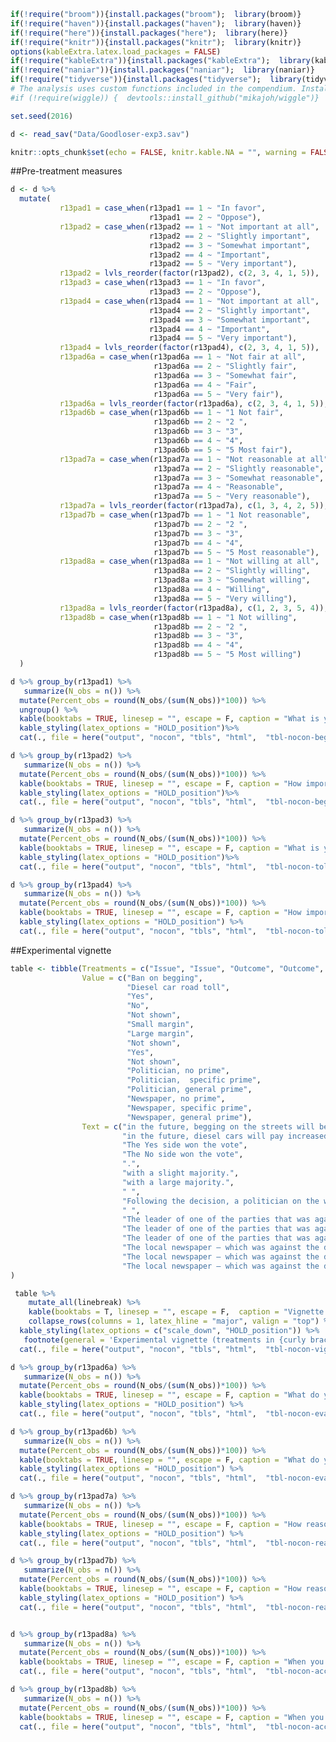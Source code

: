 
```r
if(!require("broom")){install.packages("broom");  library(broom)}
if(!require("haven")){install.packages("haven");  library(haven)}
if(!require("here")){install.packages("here");  library(here)}
if(!require("knitr")){install.packages("knitr");  library(knitr)}
options(kableExtra.latex.load_packages = FALSE) 
if(!require("kableExtra")){install.packages("kableExtra");  library(kableExtra)}
if(!require("naniar")){install.packages("naniar");  library(naniar)}
if(!require("tidyverse")){install.packages("tidyverse");  library(tidyverse)}
# The analysis uses custom functions included in the compendium. Install the included pkg with `devtools::install()` or just install from github with:
#if (!require(wiggle)) {  devtools::install_github("mikajoh/wiggle")}

set.seed(2016)

d <- read_sav("Data/Goodloser-exp3.sav")

knitr::opts_chunk$set(echo = FALSE, knitr.kable.NA = "", warning = FALSE, message = FALSE)
```

##Pre-treatment measures

```r
d <- d %>% 
  mutate(
           r13pad1 = case_when(r13pad1 == 1 ~ "In favor",
                               r13pad1 == 2 ~ "Oppose"),
           r13pad2 = case_when(r13pad2 == 1 ~ "Not important at all",
                               r13pad2 == 2 ~ "Slightly important",
                               r13pad2 == 3 ~ "Somewhat important",
                               r13pad2 == 4 ~ "Important",
                               r13pad2 == 5 ~ "Very important"),
           r13pad2 = lvls_reorder(factor(r13pad2), c(2, 3, 4, 1, 5)),
           r13pad3 = case_when(r13pad3 == 1 ~ "In favor",
                               r13pad3 == 2 ~ "Oppose"),
           r13pad4 = case_when(r13pad4 == 1 ~ "Not important at all",
                               r13pad4 == 2 ~ "Slightly important",
                               r13pad4 == 3 ~ "Somewhat important",
                               r13pad4 == 4 ~ "Important",
                               r13pad4 == 5 ~ "Very important"),
           r13pad4 = lvls_reorder(factor(r13pad4), c(2, 3, 4, 1, 5)),
           r13pad6a = case_when(r13pad6a == 1 ~ "Not fair at all",
                                r13pad6a == 2 ~ "Slightly fair",
                                r13pad6a == 3 ~ "Somewhat fair",
                                r13pad6a == 4 ~ "Fair",
                                r13pad6a == 5 ~ "Very fair"),
           r13pad6a = lvls_reorder(factor(r13pad6a), c(2, 3, 4, 1, 5)),
           r13pad6b = case_when(r13pad6b == 1 ~ "1 Not fair",
                                r13pad6b == 2 ~ "2 ",
                                r13pad6b == 3 ~ "3",
                                r13pad6b == 4 ~ "4",
                                r13pad6b == 5 ~ "5 Most fair"),
           r13pad7a = case_when(r13pad7a == 1 ~ "Not reasonable at all",
                                r13pad7a == 2 ~ "Slightly reasonable",
                                r13pad7a == 3 ~ "Somewhat reasonable",
                                r13pad7a == 4 ~ "Reasonable",
                                r13pad7a == 5 ~ "Very reasonable"),
           r13pad7a = lvls_reorder(factor(r13pad7a), c(1, 3, 4, 2, 5)),
           r13pad7b = case_when(r13pad7b == 1 ~ "1 Not reasonable",
                                r13pad7b == 2 ~ "2 ",
                                r13pad7b == 3 ~ "3",
                                r13pad7b == 4 ~ "4",
                                r13pad7b == 5 ~ "5 Most reasonable"),
           r13pad8a = case_when(r13pad8a == 1 ~ "Not willing at all",
                                r13pad8a == 2 ~ "Slightly willing",
                                r13pad8a == 3 ~ "Somewhat willing",
                                r13pad8a == 4 ~ "Willing",
                                r13pad8a == 5 ~ "Very willing"),
           r13pad8a = lvls_reorder(factor(r13pad8a), c(1, 2, 3, 5, 4)),
           r13pad8b = case_when(r13pad8b == 1 ~ "1 Not willing",
                                r13pad8b == 2 ~ "2 ",
                                r13pad8b == 3 ~ "3",
                                r13pad8b == 4 ~ "4",
                                r13pad8b == 5 ~ "5 Most willing")
  )

d %>% group_by(r13pad1) %>%
   summarize(N_obs = n()) %>% 
  mutate(Percent_obs = round(N_obs/(sum(N_obs))*100)) %>%
  ungroup() %>% 
  kable(booktabs = TRUE, linesep = "", escape = F, caption = "What is your opinion on a ban on begging in your municipality?", col.names = linebreak(c("Value", "N", "Percent"))) %>% 
  kable_styling(latex_options = "HOLD_position")%>% 
  cat(., file = here("output", "nocon", "tbls", "html",  "tbl-nocon-begging-preference.html"))

d %>% group_by(r13pad2) %>%
   summarize(N_obs = n()) %>% 
  mutate(Percent_obs = round(N_obs/(sum(N_obs))*100)) %>%
  kable(booktabs = TRUE, linesep = "", escape = F, caption = "How important is the issue of begging ban to you?", col.names = linebreak(c("Value", "N", "Percent"))) %>% 
  kable_styling(latex_options = "HOLD_position")%>% 
  cat(., file = here("output", "nocon", "tbls", "html",  "tbl-nocon-begging-importance.html"))

d %>% group_by(r13pad3) %>%
   summarize(N_obs = n()) %>% 
  mutate(Percent_obs = round(N_obs/(sum(N_obs))*100)) %>%
  kable(booktabs = TRUE, linesep = "", escape = F, caption = "What is your opinion on an increase in the tolls for diesel cars in your municipality?", col.names = linebreak(c("Value", "N", "Percent"))) %>% 
  kable_styling(latex_options = "HOLD_position")%>% 
  cat(., file = here("output", "nocon", "tbls", "html",  "tbl-nocon-toll-preference.html"))

d %>% group_by(r13pad4) %>%
   summarize(N_obs = n()) %>% 
  mutate(Percent_obs = round(N_obs/(sum(N_obs))*100)) %>%
  kable(booktabs = TRUE, linesep = "", escape = F, caption = "How important is the issue of increased tolls for diesel cars to you?", col.names = linebreak(c("Value", "N", "Percent"))) %>% 
  kable_styling(latex_options = "HOLD_position") %>% 
  cat(., file = here("output", "nocon", "tbls", "html",  "tbl-nocon-toll-preference.html"))

```
##Experimental vignette

```r
table <- tibble(Treatments = c("Issue", "Issue", "Outcome", "Outcome", "Winning margin", "Winning margin", "Winning margin", "Winner's gloating", "Winner's gloating", rep("Messenger and prime", 7)), 
                Value = c("Ban on begging", 
                          "Diesel car road toll",
                          "Yes",
                          "No",
                          "Not shown",
                          "Small margin",
                          "Large margin", 
                          "Not shown", 
                          "Yes", 
                          "Not shown", 
                          "Politician, no prime", 
                          "Politician,  specific prime",
                          "Politician, general prime", 
                          "Newspaper, no prime",
                          "Newspaper, specific prime", 
                          "Newspaper, general prime"), 
                Text = c("in the future, begging on the streets will be banned or permitted in the municipality. This is a controversial decision. Some residents are strong in favour of a ban (the “Yes” side), while other residents are strongly against a ban (the “No” side). Some",
                         "in the future, diesel cars will pay increased tolls. This is a controversial decision. Some residents are strongly in favour of such an increase (the side), while others are strongly against an increase (the “No” side). Some parties propose such an",
                         "The Yes side won the vote",
                         "The No side won the vote",
                         ".",
                         "with a slight majority.",
                         "with a large majority.",
                         " ",
                         "Following the decision, a politician on the winning side says that it was a good decision and that common sense prevailed.",
                         " ",
                         "The leader of one of the parties that was against the decision says that they are disappointed and that the decision was wrong.",
                         "The leader of one of the parties that was against the decision says that they are disappointed and that the decision was wrong,  but that it was a fair fight where both sides had the opportunity to argue in favour of their views.",
                         "The leader of one of the parties that was against the decision says that they are disappointed and that the decision was wrong,  but that is what living in a democracy is all about. Sometimes you win, sometimes you lose.",
                         "The local newspaper – which was against the decision – writes in an editorial that they are disappointed and that the decision was wrong.",
                         "The local newspaper – which was against the decision – writes in an editorial that they are disappointed and that the decision was wrong, but that it was a fair fight where both sides had the opportunity to argue in favour of their views.",
                         "The local newspaper – which was against the decision – writes in an editorial that they are disappointed and that the decision was wrong, but that is what living in a democracy is all about. Sometimes you win, sometimes you lose.")
)

 table %>% 
    mutate_all(linebreak) %>% 
    kable(booktabs = T, linesep = "", escape = F,  caption = "Vignette treatment dimensions and values", col.names = linebreak(c("Preference", "Treatment", "Text"))) %>% 
    collapse_rows(columns = 1, latex_hline = "major", valign = "top") %>% 
  kable_styling(latex_options = c("scale_down", "HOLD_position")) %>% 
   footnote(general = 'Experimental vignette (treatments in {curly brackets}): Below, we have described a hypothetical situation. Please read through the situation carefully and then answer the three questions that follow. Imagine that your municipality must decide on {Issue} The decision will be taken by the municipal council and follow the usual procedures. The proposal will initially be debated by the municipal council where all the members will have the opportunity to express their opinions and arguments regarding the issue. The debate will be public, and journalists will be in attendance to report on the debate. In the end, the politicians will vote on the issue. {Outcome} {[Winning margin} {Winner gloating} {Messenger and prime}') %>% 
  cat(., file = here("output", "nocon", "tbls", "html",  "tbl-nocon-vignette.html"))
```

```r

d %>% group_by(r13pad6a) %>%
   summarize(N_obs = n()) %>% 
  mutate(Percent_obs = round(N_obs/(sum(N_obs))*100)) %>%
  kable(booktabs = TRUE, linesep = "", escape = F, caption = "What do you think about the way the decision was made?", col.names = linebreak(c("Value", "N", "Percent"))) %>% 
  kable_styling(latex_options = "HOLD_position") %>% 
  cat(., file = here("output", "nocon", "tbls", "html",  "tbl-nocon-eval-dv1.html"))

d %>% group_by(r13pad6b) %>%
   summarize(N_obs = n()) %>% 
  mutate(Percent_obs = round(N_obs/(sum(N_obs))*100)) %>%
  kable(booktabs = TRUE, linesep = "", escape = F, caption = "What do you think about the way the decision was made?", col.names = linebreak(c("Value", "N", "Percent"))) %>% 
  kable_styling(latex_options = "HOLD_position") %>% 
  cat(., file = here("output", "nocon", "tbls", "html",  "tbl-nocon-eval-dv2.html"))

d %>% group_by(r13pad7a) %>%
   summarize(N_obs = n()) %>% 
  mutate(Percent_obs = round(N_obs/(sum(N_obs))*100)) %>%
  kable(booktabs = TRUE, linesep = "", escape = F, caption = "How reasonable do you think the decision was?", col.names = linebreak(c("Value", "N", "Percent"))) %>% 
  kable_styling(latex_options = "HOLD_position") %>% 
  cat(., file = here("output", "nocon", "tbls", "html",  "tbl-nocon-reasonable-dv1.html"))

d %>% group_by(r13pad7b) %>%
   summarize(N_obs = n()) %>% 
  mutate(Percent_obs = round(N_obs/(sum(N_obs))*100)) %>%
  kable(booktabs = TRUE, linesep = "", escape = F, caption = "How reasonable do you think the decision was?", col.names = linebreak(c("Value", "N", "Percent"))) %>% 
  kable_styling(latex_options = "HOLD_position") %>% 
  cat(., file = here("output", "nocon", "tbls", "html",  "tbl-nocon-reasonable-dv2.html"))


d %>% group_by(r13pad8a) %>%
   summarize(N_obs = n()) %>% 
  mutate(Percent_obs = round(N_obs/(sum(N_obs))*100)) %>%
  kable(booktabs = TRUE, linesep = "", escape = F, caption = "When you think about the actual outcome of the decision, how willing are you to accept the decision?", col.names = linebreak(c("Value", "N", "Percent"))) %>%   kable_styling(latex_options = "HOLD_position") %>% 
  cat(., file = here("output", "nocon", "tbls", "html",  "tbl-nocon-accept-dv1.html"))

d %>% group_by(r13pad8b) %>%
   summarize(N_obs = n()) %>% 
  mutate(Percent_obs = round(N_obs/(sum(N_obs))*100)) %>%
  kable(booktabs = TRUE, linesep = "", escape = F, caption = "When you think about the actual outcome of the decision, how willing are you to accept the decision?", col.names = linebreak(c("Value", "N", "Percent"))) %>%   kable_styling(latex_options = "HOLD_position") %>% 
  cat(., file = here("output", "nocon", "tbls", "html",  "tbl-nocon-accept-dv2.html"))

```
